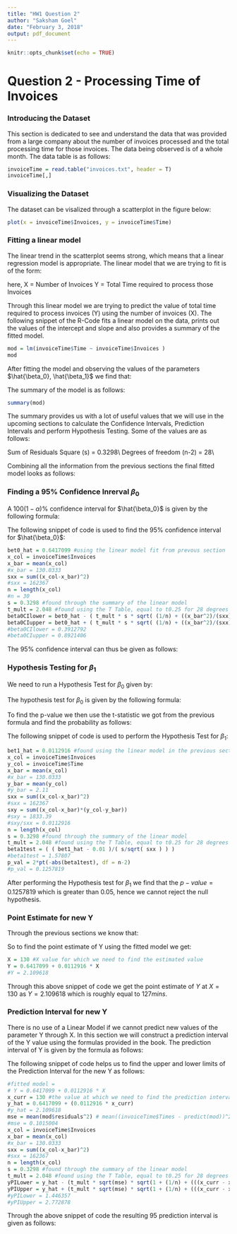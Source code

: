 ```yaml
---
title: "HW1 Question 2"
author: "Saksham Goel"
date: "February 3, 2018"
output: pdf_document
---
```


```r
knitr::opts_chunk$set(echo = TRUE)
```

# Question 2 - Processing Time of Invoices

### Introducing the Dataset

This section is dedicated to see and understand the data that was provided from a large company about the number of invoices processed and the total processing time for those invoices. The data being observed is of a whole month. 
The data table is as follows:
```r
invoiceTime = read.table("invoices.txt", header = T)
invoiceTime[,]
```


### Visualizing the Dataset
The dataset can be visalized through a scatterplot in the figure below:
```r
plot(x = invoiceTime$Invoices, y = invoiceTime$Time)
```

### Fitting a linear model
The linear trend in the scatterplot seems strong, which means that a linear regression model is appropriate. The linear model that we are trying to fit is of the form:

\begin{center}$\hat{Y} = \hat{\beta_0} + \hat{\beta_1}X$\end{center}

here,
X = Number of Invoices
Y = Total Time required to process those Invoices

Through this linear model we are trying to predict the value of total time required to process invoices (Y) using the number of invoices (X). The following snippet of the R-Code fits a linear model on the data, prints out the values of the intercept and slope and also provides a summary of the fitted model.
```r
mod = lm(invoiceTime$Time ~ invoiceTime$Invoices )
mod
```

After fitting the model and observing the values of the parameters $\hat{\beta_0}, \hat{\beta_1}$ we find that:

\begin{center} $ \hat{\beta_0} = 0.64171 $ \end{center}
\begin{center} $\hat{\beta_1} = 0.01129 $ \end{center}


The summary of the model is as follows:
```r
summary(mod)
```
The summary provides us with a lot of useful values that we will use in the upcoming sections to calculate the Confidence Intervals, Prediction Intervals and perform Hypothesis Testing. Some of the values are as follows:

Sum of Residuals Square (s) = 0.3298\\
Degrees of freedom (n-2) = 28\\


Combining all the information from the previous sections the final fitted model looks as follows:

\begin{center}$Y = 0.6417099 + (0.0112916 * X)$\end{center}


### Finding a 95% Confidence Inrerval $\beta_0$
A $100(1-\alpha)\%$ confidence interval for $\hat{\beta_0}$ is given by the following formula:

\begin{center}
\begin{math}
\hat{\beta_{0}} -  t_{ \frac{\alpha}{2},n-2}\cdot s \cdot \sqrt{\frac{1}{n} + \frac{\bar{x}^2}{S_{XX}}} \leq \beta_0 \leq \hat{\beta_{0}} +  t_{ \frac{\alpha}{2},n-2}\cdot s \cdot \sqrt{\frac{1}{n} + \frac{\bar{x}^2}{S_{XX}}}
\end{math}
\end{center}

The following snippet of code is used to find the $95\%$ confidence interval for $\hat{\beta_0}$:

```r
bet0_hat = 0.6417099 #using the linear model fit from prevous section
x_col = invoiceTime$Invoices
x_bar = mean(x_col)
#x_bar = 130.0333
sxx = sum((x_col-x_bar)^2)
#sxx = 162367
n = length(x_col)
#n = 30
s = 0.3298 #found through the summary of the linear model
t_mult = 2.048 #found using the T Table, equal to t0.25 for 28 degrees of freedom
beta0CIlower = bet0_hat - ( t_mult * s * sqrt( (1/n) + ((x_bar^2)/(sxx)) ) )
beta0CIupper = bet0_hat + ( t_mult * s * sqrt( (1/n) + ((x_bar^2)/(sxx)) ) )
#beta0CIlower = 0.3912792
#beta0CIupper = 0.8921406
```

The $95\%$ confidence interval can thus be given as follows: 
\begin{center}
\begin{math}
0.3912792 \leq \beta_{0} \leq 0.8921406
\end{math}
\end{center}


### Hypothesis Testing for $\beta_1$
We need to run a Hypothesis Test for $\beta_0$ given by:
\begin{center}
\begin{math}
Null \big(H_{0}\big) \beta_{1}= 0.01
Alternate \big(H_{1}\big) \beta_{1} \ne 0.01
\end{math}
\end{center}

The hypothesis test for $\beta_0$ is given by the following formula:

\begin{center}
\begin{math}
\hat{T} = \frac{\hat{\beta_1} - \beta_1}{\frac{s}{\sqrt{S_XX}}}
\end{math}
\end{center}

To find the p-value we then use the t-statistic we got from the previous formula and find the probability as follows:
\begin{center}
\begin{math}
p-val = 2 \cdot P\big( t \geq \mid\hat{T}\mid\big)
\end{math}
\end{center}

The following snippet of code is used to perform the Hypothesis Test for $\beta_1$:

```r
bet1_hat = 0.0112916 #found using the linear model in the previous sections
x_col = invoiceTime$Invoices
y_col = invoiceTime$Time
x_bar = mean(x_col)
#x_bar = 130.0333
y_bar = mean(y_col)
#y_bar = 2.11
sxx = sum((x_col-x_bar)^2)
#sxx = 162367
sxy = sum((x_col-x_bar)*(y_col-y_bar))
#sxy = 1833.39
#sxy/sxx = 0.0112916
n = length(x_col)
s = 0.3298 #found through the summary of the linear model
t_mult = 2.048 #found using the T Table, equal to t0.25 for 28 degrees of freedom
beta1test = ( ( bet1_hat - 0.01 )/( s/sqrt( sxx ) ) )
#beta1test = 1.57807
p_val = 2*pt(-abs(beta1test), df = n-2)
#p_val = 0.1257819
```

After performing the Hypothesis test for $\beta_1$ we find that the $p-value = 0.1257819$ which is greater than $0.05$, hence we cannot reject the null hypothesis.

### Point Estimate for new Y

Through the previous sections we know that:
\begin{center}$Y = 0.6417099 + (0.0112916 * X)$\end{center}

So to find the point estimate of Y using the fitted model we get:
```r
X = 130 #X value for which we need to find the estimated value
Y = 0.6417099 + 0.0112916 * X
#Y = 2.109618
```

Through this above snippet of code we get the point estimate of $Y$ at $X = 130$ as $Y = 2.109618$ which is roughly equal to $127 mins$.


### Prediction Interval for new Y
There is no use of a Linear Model if we cannot predict new values of the parameter Y through X. In this section we will construct a prediction interval of the Y value using the formulas provided in the book. The prediction interval of Y is given by the formula as follows:

\begin{center}
\begin{math}
\hat{y}_{n+1} \pm t_{\alpha/2,n-2}\sqrt{MSE} \sqrt{1+\dfrac{1}{n}+\dfrac{(x_{n+1}-\bar{x})^2}{\sum(x_i-\bar{x})^2}}
\end{math}
\end{center}

The following snippet of code helps us to find the upper and lower limits of the Prediction Interval for the new Y as follows:

```r
#fitted model = 
# Y = 0.6417099 + 0.0112916 * X
x_curr = 130 #the value at which we need to find the prediction interval
y_hat = 0.6417099 + (0.0112916 * x_curr)
#y_hat = 2.109618
mse = mean(mod$residuals^2) # mean((invoiceTime$Times - predict(mod))^2)
#mse = 0.1015004
x_col = invoiceTime$Invoices
x_bar = mean(x_col)
#x_bar = 130.0333
sxx = sum((x_col-x_bar)^2)
#sxx = 162367
n = length(x_col)
s = 0.3298 #found through the summary of the linear model
t_mult = 2.048 #found using the T Table, equal to t0.25 for 28 degrees of freedom
yPILower = y_hat - (t_mult * sqrt(mse) * sqrt(1 + (1/n) + (((x_curr - x_bar)^2)/sxx) ))
yPIUpper = y_hat + (t_mult * sqrt(mse) * sqrt(1 + (1/n) + (((x_curr - x_bar)^2)/sxx) ))
#yPILower = 1.446357
#yPIUpper = 2.772878
```

Through the above snippet of code the resulting $95%$ prediction interval is given as follows:

\begin{center}
\begin{math}
1.446357 \leq Y \leq 2.772878
\end{math}
\end{center}
